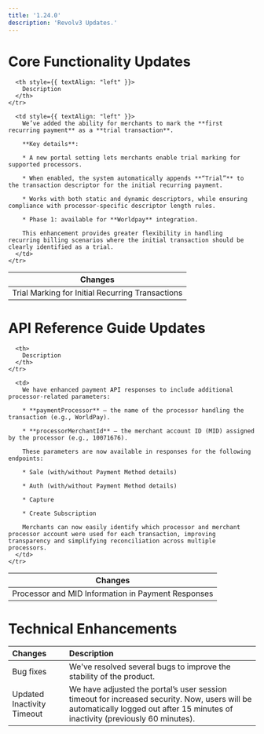 ```yaml
---
title: '1.24.0'
description: 'Revolv3 Updates.'
---
```

# Core Functionality Updates

<Table align={["left","left"]}>
  <thead>
    <tr>
      <th style={{ textAlign: "left" }}>
        Changes
      </th>

      <th style={{ textAlign: "left" }}>
        Description
      </th>
    </tr>
  </thead>

  <tbody>
    <tr>
      <td style={{ textAlign: "left" }}>
        Trial Marking for Initial Recurring Transactions
      </td>

      <td style={{ textAlign: "left" }}>
        We’ve added the ability for merchants to mark the **first recurring payment** as a **trial transaction**.

        **Key details**:

        * A new portal setting lets merchants enable trial marking for supported processors.

        * When enabled, the system automatically appends **“Trial”** to the transaction descriptor for the initial recurring payment.

        * Works with both static and dynamic descriptors, while ensuring compliance with processor-specific descriptor length rules.

        * Phase 1: available for **Worldpay** integration.

        This enhancement provides greater flexibility in handling recurring billing scenarios where the initial transaction should be clearly identified as a trial.
      </td>
    </tr>
  </tbody>
</Table>

# API Reference Guide Updates

<Table align={["left","left"]}>
  <thead>
    <tr>
      <th>
        Changes
      </th>

      <th>
        Description
      </th>
    </tr>
  </thead>

  <tbody>
    <tr>
      <td>
        Processor and MID Information in Payment Responses
      </td>

      <td>
        We have enhanced payment API responses to include additional processor-related parameters:

        * **paymentProcessor** – the name of the processor handling the transaction (e.g., WorldPay).

        * **processorMerchantId** – the merchant account ID (MID) assigned by the processor (e.g., 10071676).

        These parameters are now available in responses for the following endpoints:

        * Sale (with/without Payment Method details)

        * Auth (with/without Payment Method details)

        * Capture

        * Create Subscription

        Merchants can now easily identify which processor and merchant processor account were used for each transaction, improving transparency and simplifying reconciliation across multiple processors.
      </td>
    </tr>
  </tbody>
</Table>

# Technical Enhancements

| Changes                    | Description                                                                                                                                                                    |
| :------------------------- | :----------------------------------------------------------------------------------------------------------------------------------------------------------------------------- |
| Bug fixes                  | We've resolved several bugs to improve the stability of the product.                                                                                                           |
| Updated Inactivity Timeout | We have adjusted the portal’s user session timeout for increased security. Now, users will be automatically logged out after 15 minutes of inactivity (previously 60 minutes). |

<br />


